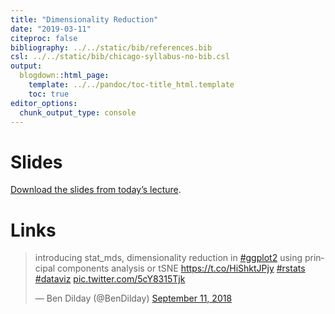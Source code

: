 ```yaml
---
title: "Dimensionality Reduction"
date: "2019-03-11"
citeproc: false
bibliography: ../../static/bib/references.bib
csl: ../../static/bib/chicago-syllabus-no-bib.csl
output:
  blogdown::html_page:
    template: ../../pandoc/toc-title_html.template
    toc: true
editor_options: 
  chunk_output_type: console
---
```


# Slides

[Download the slides from today's lecture]().

# Links

<blockquote class="twitter-tweet" data-lang="en"><p lang="en" dir="ltr">introducing stat_mds, dimensionality reduction in <a href="https://twitter.com/hashtag/ggplot2?src=hash&amp;ref_src=twsrc%5Etfw">#ggplot2</a> using principal components analysis or tSNE <a href="https://t.co/HiShktJPjy">https://t.co/HiShktJPjy</a> <a href="https://twitter.com/hashtag/rstats?src=hash&amp;ref_src=twsrc%5Etfw">#rstats</a> <a href="https://twitter.com/hashtag/dataviz?src=hash&amp;ref_src=twsrc%5Etfw">#dataviz</a> <a href="https://t.co/5cY8315Tjk">pic.twitter.com/5cY8315Tjk</a></p>&mdash; Ben Dilday (@BenDilday) <a href="https://twitter.com/BenDilday/status/1039654905487810560?ref_src=twsrc%5Etfw">September 11, 2018</a></blockquote>
<script async src="https://platform.twitter.com/widgets.js" charset="utf-8"></script>

